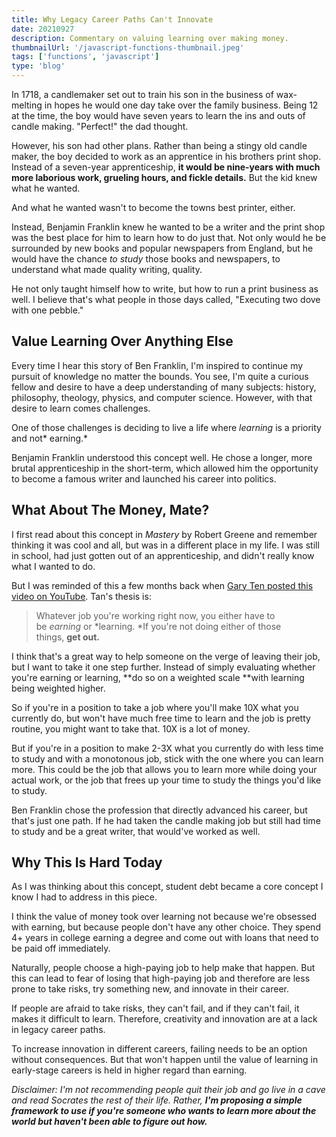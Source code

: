 ```yaml
---
title: Why Legacy Career Paths Can't Innovate
date: 20210927
description: Commentary on valuing learning over making money.
thumbnailUrl: '/javascript-functions-thumbnail.jpeg'
tags: ['functions', 'javascript']
type: 'blog'
---
```


In 1718, a candlemaker set out to train his son in the business of wax-melting in hopes he would one day take over the family business. Being 12 at the time, the boy would have seven years to learn the ins and outs of candle making. "Perfect!" the dad thought.

However, his son had other plans. Rather than being a stingy old candle maker, the boy decided to work as an apprentice in his brothers print shop. Instead of a seven-year apprenticeship, **it would be nine-years with much more laborious work, grueling hours, and fickle details.** But the kid knew what he wanted.

And what he wanted wasn't to become the towns best printer, either.

Instead, Benjamin Franklin knew he wanted to be a writer and the print shop was the best place for him to learn how to do just that. Not only would he be surrounded by new books and popular newspapers from England, but he would have the chance *to study* those books and newspapers, to understand what made quality writing, quality.

He not only taught himself how to write, but how to run a print business as well. I believe that's what people in those days called, "Executing two dove with one pebble."

Value Learning Over Anything Else
---------------------------------

Every time I hear this story of Ben Franklin, I'm inspired to continue my pursuit of knowledge no matter the bounds. You see, I'm quite a curious fellow and desire to have a deep understanding of many subjects: history, philosophy, theology, physics, and computer science. However, with that desire to learn comes challenges.

One of those challenges is deciding to live a life where *learning* is a priority and not* earning.*

Benjamin Franklin understood this concept well. He chose a longer, more brutal apprenticeship in the short-term, which allowed him the opportunity to become a famous writer and launched his career into politics.

What About The Money, Mate?
---------------------------

I first read about this concept in *Mastery* by Robert Greene and remember thinking it was cool and all, but was in a different place in my life. I was still in school, had just gotten out of an apprenticeship, and didn't really know what I wanted to do.

But I was reminded of this a few months back when [Gary Ten posted this video on YouTube](https://www.youtube.com/watch?v=eLelgy5zRv4). Tan's thesis is:

> Whatever job you're working right now, you either have to be *earning* or *learning. *If you're not doing either of those things, **get out.**

I think that's a great way to help someone on the verge of leaving their job, but I want to take it one step further. Instead of simply evaluating whether you're earning or learning, **do so on a weighted scale **with learning being weighted higher.

So if you're in a position to take a job where you'll make 10X what you currently do, but won't have much free time to learn and the job is pretty routine, you might want to take that. 10X is a lot of money.

But if you're in a position to make 2-3X what you currently do with less time to study and with a monotonous job, stick with the one where you can learn more. This could be the job that allows you to learn more while doing your actual work, or the job that frees up your time to study the things you'd like to study.

Ben Franklin chose the profession that directly advanced his career, but that's just one path. If he had taken the candle making job but still had time to study and be a great writer, that would've worked as well.

Why This Is Hard Today
----------------------

As I was thinking about this concept, student debt became a core concept I know I had to address in this piece.

I think the value of money took over learning not because we're obsessed with earning, but because people don't have any other choice. They spend 4+ years in college earning a degree and come out with loans that need to be paid off immediately.

Naturally, people choose a high-paying job to help make that happen. But this can lead to fear of losing that high-paying job and therefore are less prone to take risks, try something new, and innovate in their career.

If people are afraid to take risks, they can't fail, and if they can't fail, it makes it difficult to learn. Therefore, creativity and innovation are at a lack in legacy career paths.

To increase innovation in different careers, failing needs to be an option without consequences. But that won't happen until the value of learning in early-stage careers is held in higher regard than earning.

*Disclaimer: I'm not recommending people quit their job and go live in a cave and read Socrates the rest of their life. Rather, **I'm proposing a simple framework to use if you're someone who wants to learn more about the world but haven't been able to figure out how.***